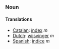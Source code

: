 ===Noun===

====Translations====
*[[Catalan]]: [[índex]] ''m''
*[[Dutch]]: [[wijsvinger]] ''m''
*[[Spanish]]: [[índice]] ''m''